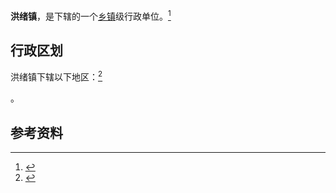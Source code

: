 {{中国乡级行政区|37/04/81/101/000}}

'''洪绪镇'''，是{{PRC admin/fullname|37/04/81/101/000|3}}下辖的一个[[乡镇|乡镇]]级行政单位。<ref>{{PRC admin/ref sgc|{{PRC admin/parent|37/04/81/101/000}}}}</ref>

== 行政区划 ==

洪绪镇下辖以下地区：<ref>{{PRC admin/ref sgc|37/04/81/101/000}}</ref>

{{PRC admin/children|37/04/81/101/000}}。

== 参考资料 ==

{{reflist}}

{{行政区划小作品}}
{{PRC admin/navcat|37/04/81/101/000}}